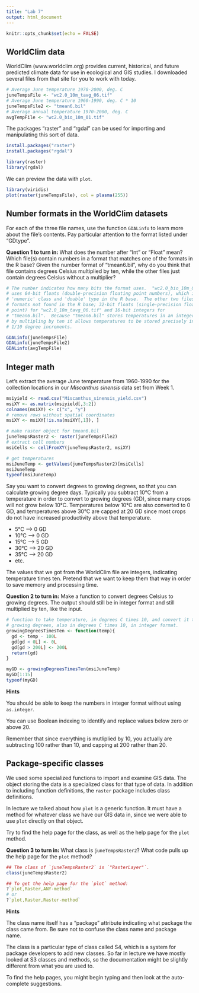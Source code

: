 ```yaml
---
title: "Lab 7"
output: html_document
---
```


```r
knitr::opts_chunk$set(echo = FALSE)
```

## WorldClim data

WorldClim (www.worldclim.org) provides current, historical, and future predicted
climate data for use in ecological and GIS studies.  I downloaded several files
from that site for you to work with today.

```r
# Average June temperature 1970-2000, deg. C
juneTempsFile <- "wc2.0_10m_tavg_06.tif"
# Average June temperature 1960-1990, deg. C * 10
juneTempsFile2 <- "tmean6.bil"
# Average annual temperature 1970-2000, deg. C
avgTempFile <- "wc2.0_bio_10m_01.tif"
```

The packages "raster" and "rgdal" can be used for importing and manipulating this
sort of data.

```r
install.packages("raster")
install.packages("rgdal")
```

```r
library(raster)
library(rgdal)
```

We can preview the data with `plot`.

```r
library(viridis)
plot(raster(juneTempsFile), col = plasma(255))
```

## Number formats in the WorldClim datasets

For each of the three file names, use the function `GDALinfo` to learn more
about the file's contents.  Pay particular attention to the format listed
under "GDtype".

**Question 1 to turn in:**  What does the number after "Int" or "Float" mean?
Which file(s) contain numbers in a format that matches one of the formats in
the R base?  Given the number format of "tmean6.bil", why do you think that
file contains degrees Celsius multiplied by ten, while the other files just
contain degrees Celsius without a multiplier?

```r
# The number indicates how many bits the format uses.  "wc2.0_bio_10m_01.tif"
# uses 64-bit floats (double-precision floating point numbers), which is the
# 'numeric' class and 'double' type in the R base.  The other two files use
# formats not found in the R base; 32-bit floats (single-precision floating
# point) for "wc2.0_10m_tavg_06.tif" and 16-bit integers for
# "tmean6.bil".  Because "tmean6.bil" stores temperatures in an integer format,
# by multipling by ten it allows temperatures to be stored precisely in 
# 1/10 degree increments.

GDALinfo(juneTempsFile)
GDALinfo(juneTempsFile2)
GDALinfo(avgTempFile)
```

## Integer math

Let's extract the average June temperature from 1960-1990 for the collection
locations in our *Miscanthus sinensis* data set from Week 1.

```r
msiyield <- read.csv("Miscanthus_sinensis_yield.csv")
msiXY <- as.matrix(msiyield[,3:2])
colnames(msiXY) <- c("x", "y")
# remove rows without spatial coordinates
msiXY <- msiXY[!is.na(msiXY[,1]), ]

# make raster object for tmean6.bil
juneTempsRaster2 <- raster(juneTempsFile2)
# extract cell numbers
msiCells <- cellFromXY(juneTempsRaster2, msiXY)

# get temperatures
msiJuneTemp <- getValues(juneTempsRaster2)[msiCells]
msiJuneTemp
typeof(msiJuneTemp)
```

Say you want to convert degrees to growing degrees, so that you can calculate
growing degree days.  Typically you subtract 10°C from a 
temperature in order to convert to growing degrees (GD), since many crops will 
not grow below 10°C.  Temperatures below 10°C are also converted to 0 GD, and 
temperatures above 30°C are capped at 20 GD since most crops do not have 
increased productivity above that temperature.

* 5°C --> 0 GD
* 10°C --> 0 GD
* 15°C --> 5 GD
* 30°C --> 20 GD
* 35°C --> 20 GD
* etc.

The values that we got from the WorldClim file are integers, indicating 
temperature times ten.  Pretend that we want to keep them that way in order to 
save memory and processing time.

**Question 2 to turn in:** Make a function to convert degrees Celsius to 
growing degrees.  The output should still be in integer format and still
multiplied by ten, like the input.

```r
# function to take temperature, in degrees C times 10, and convert it to
# growing degrees, also in degrees C times 10, in integer format.
growingDegreesTimesTen <- function(temp){
  gd <- temp - 100L
  gd[gd < 0L] <- 0L
  gd[gd > 200L] <- 200L
  return(gd)
}
```

```r
myGD <- growingDegreesTimesTen(msiJuneTemp)
myGD[1:15]
typeof(myGD)
```


**Hints**

You should be able to keep the numbers in integer format without using 
`as.integer`.

You can use Boolean indexing to identify and replace values below zero or
above 20.

Remember that since everything is mutliplied by 10, you actually are 
subtracting 100 rather than 10, and capping at 200 rather than 20.

## Package-specific classes

We used some specialized functions to import and examine GIS data.  The object
storing the data is a specialized class for that type of data.  In addition to
including function definitions, the `raster` package includes class definitions.

In lecture we talked about how `plot` is a generic function.  It must have a 
method for whatever class we have our GIS data in, since we were able to
use `plot` directly on that object.

Try to find the help page for the class, as well as the help page for the `plot`
method.

**Question 3 to turn in:** What class is `juneTempsRaster2`?  What code pulls
up the help page for the `plot` method?

```r
## The class of `juneTempsRaster2` is `"RasterLayer"`.
class(juneTempsRaster2)

## To get the help page for the `plot` method:
?`plot,Raster,ANY-method`
# or
?`plot,Raster,Raster-method`
```


**Hints**

The class name itself has a "package" attribute indicating what package the
class came from.  Be sure not to confuse the class name and package name.

The class is a particular type of class called S4, which is a system for
package developers to add new classes.  So far in lecture we have mostly looked
at S3 classes and methods, so the documentation might be slightly different
from what you are used to.

To find the help pages, you might begin typing and then look at the 
auto-complete suggestions.